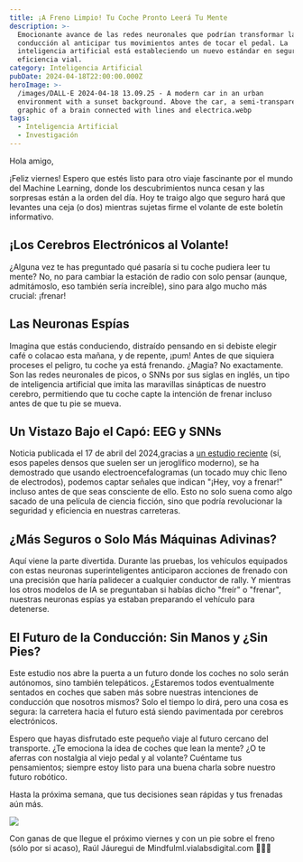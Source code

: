 ```yaml
---
title: ¡A Freno Limpio! Tu Coche Pronto Leerá Tu Mente
description: >-
  Emocionante avance de las redes neuronales que podrían transformar la
  conducción al anticipar tus movimientos antes de tocar el pedal. La
  inteligencia artificial está estableciendo un nuevo estándar en seguridad y
  eficiencia vial.
category: Inteligencia Artificial
pubDate: 2024-04-18T22:00:00.000Z
heroImage: >-
  /images/DALL·E 2024-04-18 13.09.25 - A modern car in an urban
  environment with a sunset background. Above the car, a semi-transparent
  graphic of a brain connected with lines and electrica.webp
tags:
  - Inteligencia Artificial
  - Investigación
---
```


Hola amigo,

¡Feliz viernes! Espero que estés listo para otro viaje fascinante por el mundo del Machine Learning, donde los descubrimientos nunca cesan y las sorpresas están a la orden del día. Hoy te traigo algo que seguro hará que levantes una ceja (o dos) mientras sujetas firme el volante de este boletín informativo.

## ¡Los Cerebros Electrónicos al Volante!

¿Alguna vez te has preguntado qué pasaría si tu coche pudiera leer tu mente? No, no para cambiar la estación de radio con solo pensar (aunque, admitámoslo, eso también sería increíble), sino para algo mucho más crucial: ¡frenar!

## Las Neuronas Espías

Imagina que estás conduciendo, distraído pensando en si debiste elegir café o colacao esta mañana, y de repente, ¡pum! Antes de que siquiera proceses el peligro, tu coche ya está frenando. ¿Magia? No exactamente. Son las redes neuronales de picos, o SNNs por sus siglas en inglés, un tipo de inteligencia artificial que imita las maravillas sinápticas de nuestro cerebro, permitiendo que tu coche capte la intención de frenar incluso antes de que tu pie se mueva.

## Un Vistazo Bajo el Capó: EEG y SNNs

Noticia publicada el 17 de abril del 2024,gracias a [un estudio reciente](https://www.nature.com/articles/s41598-024-59469-7 "Nature") (sí, esos papeles densos que suelen ser un jeroglífico moderno), se ha demostrado que usando electroencefalogramas (un tocado muy chic lleno de electrodos), podemos captar señales que indican "¡Hey, voy a frenar!" incluso antes de que seas consciente de ello. Esto no solo suena como algo sacado de una película de ciencia ficción, sino que podría revolucionar la seguridad y eficiencia en nuestras carreteras.

## ¿Más Seguros o Solo Más Máquinas Adivinas?

Aquí viene la parte divertida. Durante las pruebas, los vehículos equipados con estas neuronas superinteligentes anticiparon acciones de frenado con una precisión que haría palidecer a cualquier conductor de rally. Y mientras los otros modelos de IA se preguntaban si habías dicho "freír" o "frenar", nuestras neuronas espías ya estaban preparando el vehículo para detenerse.

## El Futuro de la Conducción: Sin Manos y ¿Sin Pies?

Este estudio nos abre la puerta a un futuro donde los coches no solo serán autónomos, sino también telepáticos. ¿Estaremos todos eventualmente sentados en coches que saben más sobre nuestras intenciones de conducción que nosotros mismos? Solo el tiempo lo dirá, pero una cosa es segura: la carretera hacia el futuro está siendo pavimentada por cerebros electrónicos.

Espero que hayas disfrutado este pequeño viaje al futuro cercano del transporte. ¿Te emociona la idea de coches que lean la mente? ¿O te aferras con nostalgia al viejo pedal y al volante? Cuéntame tus pensamientos; siempre estoy listo para una buena charla sobre nuestro futuro robótico.

Hasta la próxima semana, que tus decisiones sean rápidas y tus frenadas aún más.

![](</images/DALL·E 2024-04-18 13.09.25 - A modern car in an urban environment with a sunset background. Above the car, a semi-transparent graphic of a brain connected with lines and electrica.webp>)

Con ganas de que llegue el próximo viernes y con un pie sobre el freno (sólo por si acaso),
Raúl Jáuregui de Mindfulml.vialabsdigital.com 🚗💨💭
